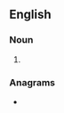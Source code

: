 ==English==

===Noun===
{{head|en|noun form}}

# {{plural of|en|rebutia}}

===Anagrams===
* {{anagrams|en|a=abeirstu|Urbietas|aubrites|biurates}}
